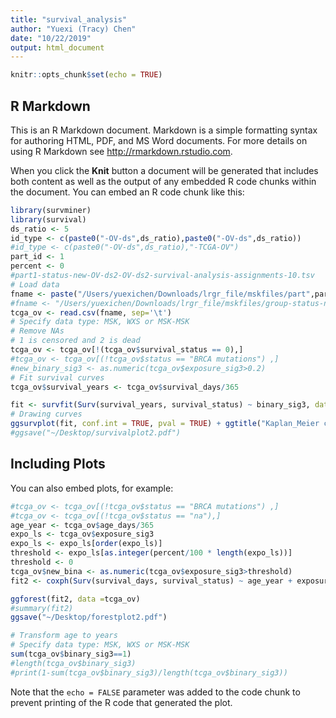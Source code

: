```yaml
---
title: "survival_analysis"
author: "Yuexi (Tracy) Chen"
date: "10/22/2019"
output: html_document
---
```


```r
knitr::opts_chunk$set(echo = TRUE)
```

## R Markdown

This is an R Markdown document. Markdown is a simple formatting syntax for authoring HTML, PDF, and MS Word documents. For more details on using R Markdown see <http://rmarkdown.rstudio.com>.

When you click the **Knit** button a document will be generated that includes both content as well as the output of any embedded R code chunks within the document. You can embed an R code chunk like this:


```r
library(survminer)
library(survival)
ds_ratio <- 5
id_type <- c(paste0("-OV-ds",ds_ratio),paste0("-OV-ds",ds_ratio))
#id_type <- c(paste0("-OV-ds",ds_ratio),"-TCGA-OV")
part_id <- 1
percent <- 0
#part1-status-new-OV-ds2-OV-ds2-survival-analysis-assignments-10.tsv
# Load data
fname <- paste("/Users/yuexichen/Downloads/lrgr_file/mskfiles/part",part_id,"-status-new",id_type[1],id_type[2],"-survival-analysis-assignments-",percent,".tsv", sep = '')
#fname <- "/Users/yuexichen/Downloads/lrgr_file/mskfiles/group-status-new-OV-ds5-OV-ds5-survival-analysis-assignments-0.tsv"
tcga_ov <- read.csv(fname, sep='\t')
# Specify data type: MSK, WXS or MSK-MSK
# Remove NAs
# 1 is censored and 2 is dead
tcga_ov <- tcga_ov[!(tcga_ov$survival_status == 0),]
#tcga_ov <- tcga_ov[(!tcga_ov$status == "BRCA mutations") ,]
#new_binary_sig3 <- as.numeric(tcga_ov$exposure_sig3>0.2)
# Fit survival curves
tcga_ov$survival_years <- tcga_ov$survival_days/365

fit <- survfit(Surv(survival_years, survival_status) ~ binary_sig3, data = tcga_ov)
# Drawing curves
ggsurvplot(fit, conf.int = TRUE, pval = TRUE) + ggtitle("Kaplan_Meier curve of ovarian cancer patients") + xlab("Year")
#ggsave("~/Desktop/survivalplot2.pdf")
```

## Including Plots

You can also embed plots, for example:

```r

#tcga_ov <- tcga_ov[(!tcga_ov$status == "BRCA mutations") ,]
#tcga_ov <- tcga_ov[(!tcga_ov$status == "na"),]
age_year <- tcga_ov$age_days/365
expo_ls <- tcga_ov$exposure_sig3
expo_ls <- expo_ls[order(expo_ls)]
threshold <- expo_ls[as.integer(percent/100 * length(expo_ls))]
threshold <- 0
tcga_ov$new_bina <- as.numeric(tcga_ov$exposure_sig3>threshold)
fit2 <- coxph(Surv(survival_days, survival_status) ~ age_year + exposure_sig3  + clinical_stage , data=tcga_ov)

ggforest(fit2, data =tcga_ov)
#summary(fit2)
ggsave("~/Desktop/forestplot2.pdf")
```

```r
# Transform age to years
# Specify data type: MSK, WXS or MSK-MSK
sum(tcga_ov$binary_sig3==1)
#length(tcga_ov$binary_sig3)
#print(1-sum(tcga_ov$binary_sig3)/length(tcga_ov$binary_sig3))
```
Note that the `echo = FALSE` parameter was added to the code chunk to prevent printing of the R code that generated the plot.
